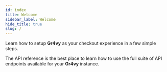 ```yaml
---
id: index
title: Welcome
sidebar_label: Welcome
hide_title: true
slug: /
---
```



<Cards>

<Card title='Integrate a web app' img={embed} to='/guides/web-quick-start'>

Learn how to setup **Gr4vy** as your checkout experience in a few simple steps.

</Card>

<Card title='API Reference' img={reference} to='/reference'>

The API reference is the best place to learn how to use the full suite of API
endpoints available for your **Gr4vy** instance.

</Card>

</Cards>
